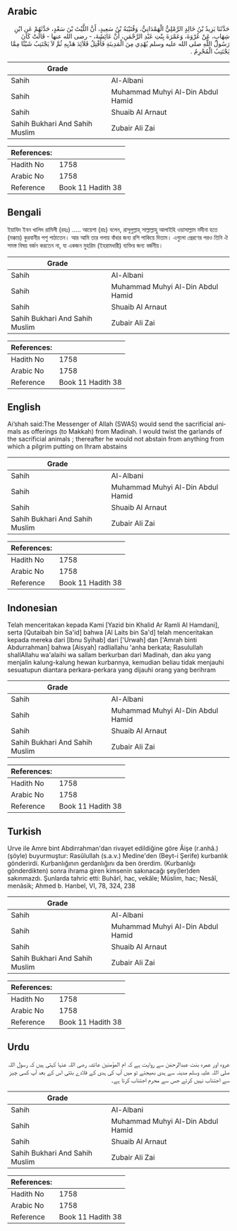 ## Arabic


<div dir="rtl" lang="ar" style={{fontSize:'larger',backgroundColor:'#f8f9fa',padding:20}}>
حَدَّثَنَا يَزِيدُ بْنُ خَالِدٍ الرَّمْلِيُّ الْهَمْدَانِيُّ، وَقُتَيْبَةُ بْنُ سَعِيدٍ، أَنَّ اللَّيْثَ بْنَ سَعْدٍ، حَدَّثَهُمْ عَنِ ابْنِ شِهَابٍ، عَنْ عُرْوَةَ، وَعَمْرَةَ بِنْتِ عَبْدِ الرَّحْمَنِ، أَنَّ عَائِشَةَ، - رضى الله عنها - قَالَتْ كَانَ رَسُولُ اللَّهِ صلى الله عليه وسلم يُهْدِي مِنَ الْمَدِينَةِ فَأَفْتِلُ قَلاَئِدَ هَدْيِهِ ثُمَّ لاَ يَجْتَنِبُ شَيْئًا مِمَّا يَجْتَنِبُ الْمُحْرِمُ ‏.‏
</div>
<div style={{backgroundColor:'#f8f9fa',padding:20, marginBottom: 10}}><table> <thead> <tr> <th>Grade</th> <th></th> </tr> </thead> <tbody> <tr><td>Sahih</td><td>Al-Albani</td></tr><tr><td>Sahih</td><td>Muhammad Muhyi Al-Din Abdul Hamid</td></tr><tr><td>Sahih</td><td>Shuaib Al Arnaut</td></tr><tr><td>Sahih Bukhari And Sahih Muslim</td><td>Zubair Ali Zai</td></tr></tbody></table><table> <thead> <tr> <th>References:</th> <th></th> </tr> </thead> <tbody><tr><td>Hadith No</td><td>1758</td></tr><tr><td>Arabic No</td><td>1758</td></tr><tr><td>Reference</td><td>Book 11 Hadith 38</td></tr></tbody></table></div>

## Bengali


<div dir="ltr" lang="bn" style={{fontSize:'larger',backgroundColor:'#f8f9fa',padding:20}}>
ইয়াযিদ ইবন খালিদ রামিলী (রহঃ) ..... আয়েশা (রাঃ) বলেন, রাসূলুল্লাহ্ সাল্লাল্লাহু আলাইহি ওয়াসাল্লাম মদীনা হতে (মক্কায়) কুরবানীর পশু পাঠাতেন। আর আমি তার গলায় বাঁধার জন্য রশি পাকিয়ে দিতাম। এগুলো প্রেরণের পরও তিনি ঐ সমস্ত বিষয় বর্জন করতেন না, যা একজন মুহরিম (ইহরামধারী) ব্যক্তির জন্য বর্জনীয়।
</div>
<div style={{backgroundColor:'#f8f9fa',padding:20, marginBottom: 10}}><table> <thead> <tr> <th>Grade</th> <th></th> </tr> </thead> <tbody> <tr><td>Sahih</td><td>Al-Albani</td></tr><tr><td>Sahih</td><td>Muhammad Muhyi Al-Din Abdul Hamid</td></tr><tr><td>Sahih</td><td>Shuaib Al Arnaut</td></tr><tr><td>Sahih Bukhari And Sahih Muslim</td><td>Zubair Ali Zai</td></tr></tbody></table><table> <thead> <tr> <th>References:</th> <th></th> </tr> </thead> <tbody><tr><td>Hadith No</td><td>1758</td></tr><tr><td>Arabic No</td><td>1758</td></tr><tr><td>Reference</td><td>Book 11 Hadith 38</td></tr></tbody></table></div>

## English


<div dir="ltr" lang="en" style={{fontSize:'larger',backgroundColor:'#f8f9fa',padding:20}}>
Ai’shah said:The Messenger of Allah (SWAS) would send the sacrificial animals as offerings (to Makkah) from Madinah. I would twist the garlands of the sacrificial animals ; thereafter he would not abstain from anything from which a pilgrim putting on Ihram abstains
</div>
<div style={{backgroundColor:'#f8f9fa',padding:20, marginBottom: 10}}><table> <thead> <tr> <th>Grade</th> <th></th> </tr> </thead> <tbody> <tr><td>Sahih</td><td>Al-Albani</td></tr><tr><td>Sahih</td><td>Muhammad Muhyi Al-Din Abdul Hamid</td></tr><tr><td>Sahih</td><td>Shuaib Al Arnaut</td></tr><tr><td>Sahih Bukhari And Sahih Muslim</td><td>Zubair Ali Zai</td></tr></tbody></table><table> <thead> <tr> <th>References:</th> <th></th> </tr> </thead> <tbody><tr><td>Hadith No</td><td>1758</td></tr><tr><td>Arabic No</td><td>1758</td></tr><tr><td>Reference</td><td>Book 11 Hadith 38</td></tr></tbody></table></div>

## Indonesian


<div dir="ltr" lang="id" style={{fontSize:'larger',backgroundColor:'#f8f9fa',padding:20}}>
Telah menceritakan kepada Kami [Yazid bin Khalid Ar Ramli Al Hamdani], serta [Qutaibah bin Sa'id] bahwa [Al Laits bin Sa'd] telah menceritakan kepada mereka dari [Ibnu Syihab] dari ['Urwah] dan ['Amrah binti Abdurrahman] bahwa [Aisyah] radliallahu 'anha berkata; Rasulullah shallAllahu wa'alaihi wa sallam berkurban dari Madinah, dan aku yang menjalin kalung-kalung hewan kurbannya, kemudian beliau tidak menjauhi sesuatupun diantara perkara-perkara yang dijauhi orang yang berihram
</div>
<div style={{backgroundColor:'#f8f9fa',padding:20, marginBottom: 10}}><table> <thead> <tr> <th>Grade</th> <th></th> </tr> </thead> <tbody> <tr><td>Sahih</td><td>Al-Albani</td></tr><tr><td>Sahih</td><td>Muhammad Muhyi Al-Din Abdul Hamid</td></tr><tr><td>Sahih</td><td>Shuaib Al Arnaut</td></tr><tr><td>Sahih Bukhari And Sahih Muslim</td><td>Zubair Ali Zai</td></tr></tbody></table><table> <thead> <tr> <th>References:</th> <th></th> </tr> </thead> <tbody><tr><td>Hadith No</td><td>1758</td></tr><tr><td>Arabic No</td><td>1758</td></tr><tr><td>Reference</td><td>Book 11 Hadith 38</td></tr></tbody></table></div>

## Turkish


<div dir="ltr" lang="tr" style={{fontSize:'larger',backgroundColor:'#f8f9fa',padding:20}}>
Urve ile Amre bint Abdirrahman'dan rivayet edildiğine göre Âişe (r.anhâ.) (şöyle) buyurmuştur: Rasûlullah (s.a.v.) Medine'den (Beyt-i Şerife) kurbanlık gönderirdi. Kurbanlığının gerdanlığını da ben örerdim. (Kurbanlığı gönderdikten) sonra ihrama giren kimsenin sakınacağı şey(ler)den sakınmazdı. Şunlarda tahric etti: Buhârî, hac, vekâle; Müslim, hac; Nesâî, menâsik; Ahmed b. Hanbel, VI, 78, 324, 238
</div>
<div style={{backgroundColor:'#f8f9fa',padding:20, marginBottom: 10}}><table> <thead> <tr> <th>Grade</th> <th></th> </tr> </thead> <tbody> <tr><td>Sahih</td><td>Al-Albani</td></tr><tr><td>Sahih</td><td>Muhammad Muhyi Al-Din Abdul Hamid</td></tr><tr><td>Sahih</td><td>Shuaib Al Arnaut</td></tr><tr><td>Sahih Bukhari And Sahih Muslim</td><td>Zubair Ali Zai</td></tr></tbody></table><table> <thead> <tr> <th>References:</th> <th></th> </tr> </thead> <tbody><tr><td>Hadith No</td><td>1758</td></tr><tr><td>Arabic No</td><td>1758</td></tr><tr><td>Reference</td><td>Book 11 Hadith 38</td></tr></tbody></table></div>

## Urdu


<div dir="rtl" lang="ur" style={{fontSize:'larger',backgroundColor:'#f8f9fa',padding:20}}>
عروہ اور عمرہ بنت عبدالرحمٰن سے روایت ہے کہ ام المؤمنین عائشہ رضی اللہ عنہا کہتی ہیں کہ رسول اللہ صلی اللہ علیہ وسلم مدینہ سے ہدی بھیجتے تو میں آپ کی ہدی کے قلادے بٹتی اس کے بعد آپ کسی چیز سے اجتناب نہیں کرتے جس سے محرم اجتناب کرتا ہے۔
</div>
<div style={{backgroundColor:'#f8f9fa',padding:20, marginBottom: 10}}><table> <thead> <tr> <th>Grade</th> <th></th> </tr> </thead> <tbody> <tr><td>Sahih</td><td>Al-Albani</td></tr><tr><td>Sahih</td><td>Muhammad Muhyi Al-Din Abdul Hamid</td></tr><tr><td>Sahih</td><td>Shuaib Al Arnaut</td></tr><tr><td>Sahih Bukhari And Sahih Muslim</td><td>Zubair Ali Zai</td></tr></tbody></table><table> <thead> <tr> <th>References:</th> <th></th> </tr> </thead> <tbody><tr><td>Hadith No</td><td>1758</td></tr><tr><td>Arabic No</td><td>1758</td></tr><tr><td>Reference</td><td>Book 11 Hadith 38</td></tr></tbody></table></div>